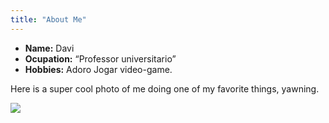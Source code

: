 ```yaml
---
title: "About Me"
---
```


- __Name:__ Davi 
- __Ocupation:__ "Professor universitario"
- __Hobbies:__ Adoro Jogar video-game. 

Here is a super cool photo of me doing one of my favorite things, yawning. 

![](Foto.png)